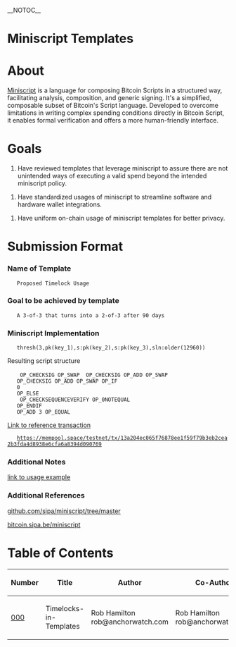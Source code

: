 __NOTOC__

=Miniscript Templates=

=About=

[https://bitcoin.sipa.be/miniscript/ Miniscript] is a language for composing Bitcoin Scripts in a structured way, facilitating analysis, composition, and generic signing. It's a simplified, composable subset of Bitcoin's Script language. Developed to overcome limitations in writing complex spending conditions directly in Bitcoin Script, it enables formal verification and offers a more human-friendly interface.

=Goals=

# Have reviewed templates that leverage miniscript to assure there are not unintended ways of executing a valid spend beyond the intended miniscript policy.

# Have standardized usages of miniscript to streamline software and hardware wallet integrations.

# Have uniform on-chain usage of miniscript templates for better privacy.

=Submission Format=

===Name of Template===
    Proposed Timelock Usage
===Goal to be achieved by template===
    A 3-of-3 that turns into a 2-of-3 after 90 days



===Miniscript Implementation===

    thresh(3,pk(key_1),s:pk(key_2),s:pk(key_3),sln:older(12960))

Resulting script structure
    <key_1> OP_CHECKSIG OP_SWAP <key_2> OP_CHECKSIG OP_ADD OP_SWAP <key_3>
    OP_CHECKSIG OP_ADD OP_SWAP OP_IF
    0
    OP_ELSE
    <a032> OP_CHECKSEQUENCEVERIFY OP_0NOTEQUAL
    OP_ENDIF
    OP_ADD 3 OP_EQUAL


[https://mempool.space/testnet/tx/13a204ec065f76878ee1f59f79b3eb2cea2b3fda4d8938e6cfa6a8394d090769 Link to reference transaction]
    https://mempool.space/testnet/tx/13a204ec065f76878ee1f59f79b3eb2cea2b3fda4d8938e6cfa6a8394d090769

===Additional Notes===

[https://github.com/sipa/miniscript/blob/master/bitcoin/script/miniscript.h link to usage example]

===Additional References===

[[https://github.com/sipa/miniscript/tree/master | github.com/sipa/miniscript/tree/master]]

[[https://bitcoin.sipa.be/miniscript | bitcoin.sipa.be/miniscript]]

=Table of Contents=
{| class="wikitable sortable" style="width: auto; text-align: center; font-size: smaller; table-layout: fixed;"
!Number
!Title
!Author
!Co-Author
!Created
!Updated
!Version
!Status
|- style="background-color: #ffcfcf"
| [[Miniscript-Template-000-Timelocks-in-Templates.mediawiki|000]]
| Timelocks-in-Templates
| Rob Hamilton rob@anchorwatch.com
| Rob Hamilton rob@anchorwatch.com
| 2023-09-11
| 2023-09-11
| v0.0.1
| Active
|}

